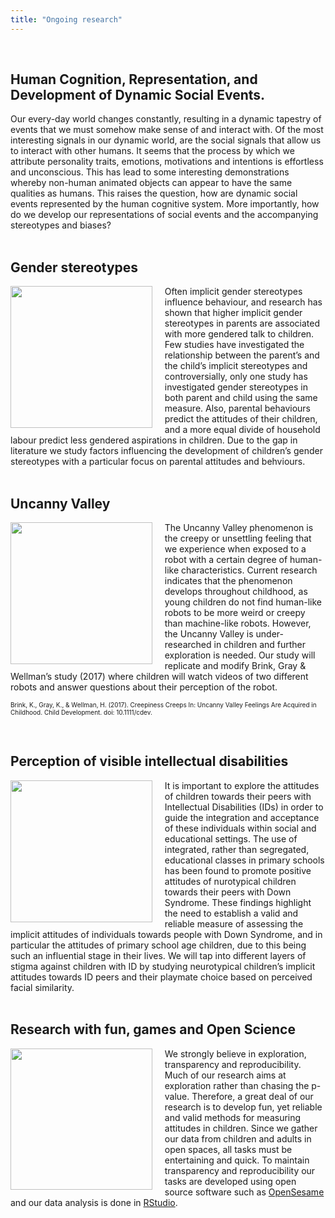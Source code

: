 ```yaml
---
title: "Ongoing research"
---
```

<br>

## Human Cognition, Representation, and Development of Dynamic Social Events. 
Our every-day world changes constantly, resulting in a dynamic tapestry of events that we must somehow make sense of and interact with. Of the most interesting signals in our dynamic world, are the social signals that allow us to interact with other humans. It seems that the process by which we attribute personality traits, emotions, motivations and intentions is effortless and unconscious. This has lead to some interesting demonstrations whereby non-human animated objects can appear to have the same qualities as humans. This raises the question, how are dynamic social events represented by the human cognitive system. More importantly, how do we develop our representations of social events and the accompanying stereotypes and biases? 
<br><br>

## Gender stereotypes

<img src="images/toys.png" style="width:60mm; margin-right: 20px" 
align="left">

Often implicit gender stereotypes influence behaviour, and research has shown that higher implicit gender stereotypes in parents are associated with more gendered talk to children. Few studies have investigated the relationship between the parent’s and the child’s implicit stereotypes and controversially, only one study has investigated gender stereotypes in both parent and child using the same measure. Also, parental behaviours predict the attitudes of their children, and a more equal divide of household labour predict less gendered aspirations in children. Due to the gap in literature we study factors influencing the development of children's gender stereotypes with a particular focus on parental attitudes and behviours.
<br><br>

## Uncanny Valley
<img src="images/uncannyv.jpg" style="width:60mm; margin-right: 20px" 
align="left">

The Uncanny Valley phenomenon is the creepy or unsettling feeling that we experience when exposed to a robot with a certain degree of human-like characteristics. Current research indicates that the phenomenon develops throughout childhood, as young children do not find human-like robots to be more weird or creepy than machine-like robots. However, the Uncanny Valley is under-researched in children and further exploration is needed. Our study will replicate and modify Brink, Gray & Wellman’s study (2017) where children will watch videos of two different robots and answer questions about their perception of the robot. 

<font size = "1.5">Brink, K., Gray, K., & Wellman, H. (2017). Creepiness Creeps In: Uncanny Valley Feelings Are Acquired in Childhood. Child Development. doi: 10.1111/cdev.</font>

<br>

## Perception of visible intellectual disabilities
<img src="images/inclusion.png" style="width:60mm; margin-right: 20px" 
align="left">

It is important to explore the attitudes of children towards their peers with Intellectual Disabilities (IDs) in order to guide the integration and acceptance of these individuals within social and educational settings. The use of integrated, rather than segregated, educational classes in primary schools has been found to promote positive attitudes of nurotypical children towards their peers with Down Syndrome. These findings highlight the need to establish a valid and reliable measure of assessing the implicit attitudes of individuals towards people with Down Syndrome, and in particular the attitudes of primary school age children, due to this being such an influential stage in their lives. We will tap into different layers of stigma against children with ID by studying neurotypical children’s implicit attitudes towards ID peers and their playmate choice based on perceived facial similarity.
<br><br>

## Research with fun, games and Open Science
<img src="images/OpenScience.png" style="width:60mm; margin-right: 20px" 
align="left">
We strongly believe in exploration, transparency and reproducibility. Much of our research aims at exploration rather than chasing the p-value. Therefore, a great deal of our research is to develop fun, yet reliable and valid methods for measuring attitudes in children. Since we gather our data from children and adults in open spaces, all tasks must be entertaining and quick. To maintain transparency and reproducibility our tasks are developed using open source software such as [OpenSesame](https://osdoc.cogsci.nl) and our data analysis is done in [RStudio](https://www.rstudio.com). 
